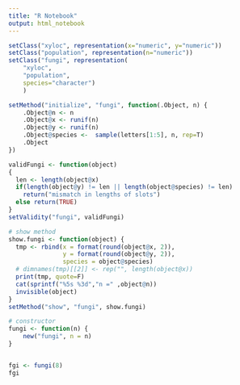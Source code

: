 ```yaml
---
title: "R Notebook"
output: html_notebook
---
```


```r
setClass("xyloc", representation(x="numeric", y="numeric"))
setClass("population", representation(n="numeric"))
setClass("fungi", representation(
    "xyloc", 
    "population", 
    species="character")
    )

setMethod("initialize", "fungi", function(.Object, n) {
    .Object@n <- n 
    .Object@x <- runif(n) 
    .Object@y <- runif(n)
    .Object@species <-  sample(letters[1:5], n, rep=T)
    .Object
})

validFungi <- function(object)
{
  len <- length(object@x)
  if(length(object@y) != len || length(object@species) != len)
    return("mismatch in lengths of slots")
  else return(TRUE)
}
setValidity("fungi", validFungi)

# show method
show.fungi <- function(object) {
  tmp <- rbind(x = format(round(object@x, 2)),
               y = format(round(object@y, 2)),
               species = object@species)
  # dimnames(tmp)[[2]] <- rep("", length(object@x))
  print(tmp, quote=F)
  cat(sprintf("%5s %3d","n =" ,object@n))
  invisible(object)
}
setMethod("show", "fungi", show.fungi)

# constructor
fungi <- function(n) {
    new("fungi", n = n)
}


fgi <- fungi(8)
fgi
```









